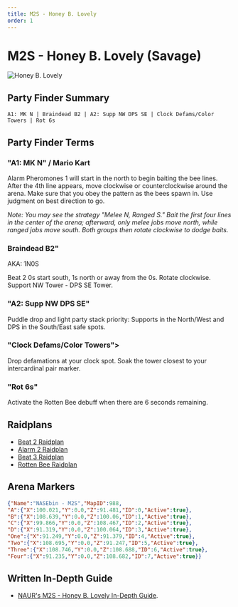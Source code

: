 ```yaml
---
title: M2S - Honey B. Lovely
order: 1
---
```


# M2S - Honey B. Lovely (Savage)

![Honey B. Lovely](/images/thumbnails/savage/aac_lhw/m2s.png)

## Party Finder Summary

```
A1: MK N | Braindead B2 | A2: Supp NW DPS SE | Clock Defams/Color Towers | Rot 6s
```

## Party Finder Terms

### "A1: MK N" / Mario Kart

Alarm Pheromones 1 will start in the north to begin baiting the bee lines. After the 4th line appears, move clockwise or counterclockwise around the arena. Make sure that you obey the pattern as the bees spawn in. Use judgment on best direction to go.

*Note: You may see the strategy "Melee N, Ranged S." Bait the first four lines in the center of the arena; afterward, only melee jobs move north, while ranged jobs move south. Both groups then rotate clockwise to dodge baits.*

### Braindead B2"

AKA: 1N0S  

Beat 2 0s start south, 1s north or away from the 0s. Rotate clockwise. Support NW Tower - DPS SE Tower.

### "A2: Supp NW DPS SE"

Puddle drop and light party stack priority: Supports in the North/West and DPS in the South/East safe spots.

### "Clock Defams/Color Towers">

Drop defamations at your clock spot. Soak the tower closest to your intercardinal pair marker.

### "Rot 6s" 

Activate the Rotten Bee debuff when there are 6 seconds remaining.

## Raidplans

- [Beat 2 Raidplan](https://raidplan.io/plan/MZ77MFB0cOYrCj74)
- [Alarm 2 Raidplan](https://raidplan.io/plan/ssm3j8HiuHtyQVpB)
- [Beat 3 Raidplan](https://raidplan.io/plan/TniDr_qqCS6nPwm3)
- [Rotten Bee Raidplan](https://raidplan.io/plan/pkzpK2tlPJdAtzkL)

## Arena Markers

```json
{"Name":"NASEbin - M2S","MapID":988,
"A":{"X":100.021,"Y":0.0,"Z":91.481,"ID":0,"Active":true},
"B":{"X":108.639,"Y":0.0,"Z":100.06,"ID":1,"Active":true},
"C":{"X":99.866,"Y":0.0,"Z":108.467,"ID":2,"Active":true},
"D":{"X":91.319,"Y":0.0,"Z":100.064,"ID":3,"Active":true},
"One":{"X":91.249,"Y":0.0,"Z":91.379,"ID":4,"Active":true},
"Two":{"X":108.695,"Y":0.0,"Z":91.247,"ID":5,"Active":true},
"Three":{"X":108.746,"Y":0.0,"Z":108.688,"ID":6,"Active":true},
"Four":{"X":91.235,"Y":0.0,"Z":108.682,"ID":7,"Active":true}}
```
## Written In-Depth Guide

- [NAUR's M2S - Honey B. Lovely In-Depth Guide](/savage/m2s/guide).